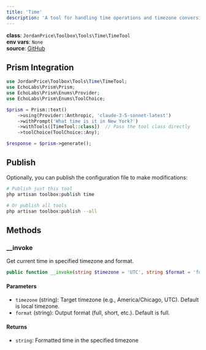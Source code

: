 ```yaml
---
title: 'Time'
description: 'A tool for handling time operations and timezone conversions.'
---
```


**class**: `JordanPrice\Toolbox\Tools\Time\TimeTool`       
**env vars**: `None`    
**source**: [GitHub](https://github.com/jordan-price/toolbox/blob/main/src/Tools/Time/TimeTool.php)     

## Prism Integration

```php
use JordanPrice\Toolbox\Tools\Time\TimeTool;
use EchoLabs\Prism\Prism;
use EchoLabs\Prism\Enums\Provider;
use EchoLabs\Prism\Enums\ToolChoice;

$prism = Prism::text()
    ->using(Provider::Anthropic, 'claude-3-5-sonnet-latest')
    ->withPrompt('What time is it in New York?')
    ->withTools([TimeTool::class])  // Pass the tool class directly
    ->toolChoice(ToolChoice::Any);

$response = $prism->generate();
```

## Publish

Optionally, you can publish the configuration file to make modifications:

```bash
# Publish just this tool
php artisan toolbox:publish time

# Or publish all tools
php artisan toolbox:publish --all
```



## Methods

### __invoke

Get current time in specified timezone and format.

```php
public function __invoke(string $timezone = 'UTC', string $format = 'full'): string
```

#### Parameters
- `timezone` (string): Target timezone (e.g., America/Chicago, UTC). Default is local timezone.
- `format` (string): Output format (full, short, etc.). Default is full.

#### Returns
- `string`: Formatted time in the specified timezone
